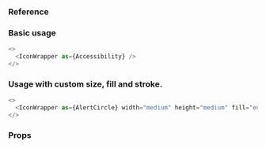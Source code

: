 
### Reference
### Basic usage

```javascript type=expo
<>
  <IconWrapper as={Accessibility} />
</>
```

### Usage with custom size, fill and stroke.

```javascript type=expo
<>
  <IconWrapper as={AlertCircle} width="medium" height="medium" fill="energy" stroke="energy" />
</>
```

### Props

<PropsTable component="IconWrapper" platform="native" />
